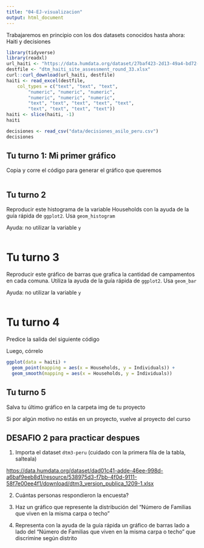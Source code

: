 ```yaml
---
title: "04-EJ-visualizacion"
output: html_document
---
```


Trabajaremos en principio con los dos datasets conocidos hasta ahora: Haiti y decisiones

```r
library(tidyverse)
library(readxl)
url_haiti <- "https://data.humdata.org/dataset/27baf423-2d13-49a4-bd72-cb65d8f924da/resource/9f71ab56-8a9a-4df2-be5d-f26d3600a285/download/dtm-haiti-site-assessment-round-33.xlsx"
destfile <- "dtm_haiti_site_assessment_round_33.xlsx"
curl::curl_download(url_haiti, destfile)
haiti <- read_excel(destfile, 
    col_types = c("text", "text", "text", 
        "numeric", "numeric", "numeric", 
        "numeric", "numeric", "numeric", 
        "text", "text", "text", "text", "text", 
        "text", "text", "text", "text"))
haiti <- slice(haiti, -1)
haiti
```

```r
decisiones <- read_csv("data/decisiones_asilo_peru.csv")
decisiones
```


## Tu turno 1: Mi primer gráfico


Copia y corre el código para generar el gráfico que queremos


```r

```

## Tu turno 2

Reproducir este histograma de la variable Households con la ayuda de la guía rápida de `ggplot2`. Usa `geom_histogram`

Ayuda: no utilizar la variable `y`

```r

```


# Tu turno 3

Reproducir este gráfico de barras que grafica la cantidad de campamentos en cada comuna. Utiliza la ayuda de la guía rápida de `ggplot2`. Usa `geom_bar`

Ayuda: no utilizar la variable `y`

```r

```


# Tu turno 4

Predice la salida del siguiente código

Luego, córrelo

```r
ggplot(data = haiti) + 
  geom_point(mapping = aes(x = Households, y = Individuals)) +
  geom_smooth(mapping = aes(x = Households, y = Individuals))
```

## Tu turno 5

Salva tu último gráfico en la carpeta img de tu proyecto

Si por algún motivo no estás en un proyecto, vuelve al proyecto del curso


## DESAFIO 2 para practicar despues

1. Importa el dataset `dtm3-peru` (cuidado con la primera fila de la tabla, salteala)

[https://data.humdata.org/dataset/dad01c41-adde-46ee-998d-a6baf9eeb8d1/resource/538975d3-f7bb-4f0d-9111-58f7e00ee4f1/download/dtm3_version_publica_1209-1.xlsx](https://data.humdata.org/dataset/dad01c41-adde-46ee-998d-a6baf9eeb8d1/resource/538975d3-f7bb-4f0d-9111-58f7e00ee4f1/download/dtm3_version_publica_1209-1.xlsx)

2. Cuántas personas respondieron la encuesta?

3. Haz un gráfico que represente la distribución del "Número de Familias que viven en la misma carpa o techo"

5. Representa con la ayuda de la guía rápida un gráfico de barras lado a lado del "Número de Familias que viven en la misma carpa o techo" que discrimine según distrito

